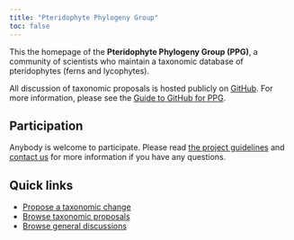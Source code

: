 ```yaml
---
title: "Pteridophyte Phylogeny Group"
toc: false
---
```


This the homepage of the **Pteridophyte Phylogeny Group (PPG)**, a community of scientists who maintain a taxonomic database of pteridophytes (ferns and lycophytes).

All discussion of taxonomic proposals is hosted publicly on [GitHub](https://github.com/pteridogroup/ppg/). For more information, please see the [Guide to GitHub for PPG](github.qmd).

## Participation

Anybody is welcome to participate. Please read [the project guidelines](guidelines.qmd) and [contact us](guidelines.qmd#coordinating-committee) for more information if you have any questions.

## Quick links

- [Propose a taxonomic change](https://github.com/pteridogroup/ppg/issues/new?assignees=&labels=taxonomic+proposal&template=taxonomic-proposal.yml)
- [Browse taxonomic proposals](https://github.com/pteridogroup/ppg/issues)
- [Browse general discussions](https://github.com/pteridogroup/ppg/discussions)
